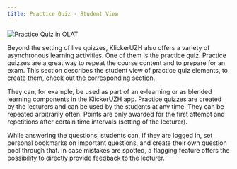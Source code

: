 ```yaml
---
title: Practice Quiz - Student View
---
```


![Practice Quiz in OLAT](/img_v3/07_practice_quiz.png)

Beyond the setting of live quizzes, KlickerUZH also offers a variety of asynchronous learning activities. One of them is the practice quiz. Practice quizzes are a great way to repeat the course content and to prepare for an exam. This section describes the student view of practice quiz elements, to create them, check out the [corresponding section](/tutorials/practice_quiz).

They can, for example, be used as part of an e-learning or as blended learning components in the KlickerUZH app. Practice quizzes are created by the lecturers and can be used by the students at any time. They can be repeated arbitrarily often. Points are only awarded for the first attempt and repetitions after certain time intervals (setting of the lecturer).

While answering the questions, students can, if they are logged in, set personal bookmarks on important questions, and create their own question pool through that. In case mistakes are spotted, a flagging feature offers the possibility to directly provide feedback to the lecturer.
